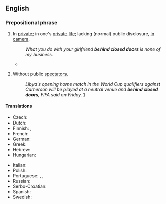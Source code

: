 ==English==

===Prepositional phrase===
{{en-prep phrase}}

# {{lb|en|idiomatic}} In [[private]]; in one's [[private]] [[life]]; lacking (normal) public disclosure, [[in camera]].
#: {{synonyms|en|closed-door|with closed doors}}
#: ''What you do with your girlfriend '''behind closed doors''' is none of my business.''
#* {{quote-journal
|date=January 25, 2018
|author=Amelia Gentleman
|title=Men-only clubs and menace: how the establishment maintains male power
|work=the Guardian
|url=https://www.theguardian.com/lifeandstyle/2018/jan/25/men-only-clubs-and-menace-how-the-establishment-maintains-male-power
|page=
|passage=A brilliant piece of undercover reporting revealed extraordinary details of how senior City executives behave '''behind closed doors'''.}}
# {{lb|en|idiomatic|sports}} Without public [[spectators]].
#: ''Libya's opening home match in the World Cup qualifiers against Cameroon will be played at a neutral venue and '''behind closed doors''', FIFA said on Friday.'' [http://in.reuters.com/article/2012/04/20/soccer-world-libya-idINDEE83J07G20120420]

====Translations====
{{trans-top|in private}}
* Czech: {{t|cs|s vyloučením veřejnosti}}
* Dutch: {{t|nl|achter gesloten deuren}}
* Finnish: {{t|fi|[[suljettu|suljettujen]] [[ovi|ovien]] [[takana]]}}, {{t|fi|[[suljettu|suljetuin]] [[ovi|ovin]]}}
* French: {{t+|fr|à huis clos}}
* German: {{t+|de|hinter verschlossenen Türen}}
* Greek: {{t+|el|κεκλεισμένων των θυρών}}
* Hebrew: {{t|he|בדלתיים סגורות|tr=bidlatáim sgurót|alt=בִּדְלָתַיִם סְגוּרוֹת}}
* Hungarian: {{t|hu|zárt ajtók mögött}}
{{trans-mid}}
* Italian: {{t|it|a porte chiuse}}
* Polish: {{t+|pl|za zamkniętymi drzwiami}}
* Portuguese: {{t|pt|a porta fechada}}, {{t|pt|a portas fechadas}}, {{t|pt|entre quatro paredes}}
* Russian: {{t|ru|за закры́тыми дверя́ми}}
* Serbo-Croatian: {{t|sh|iza zatvorenih vrata}}
* Spanish: {{t|es|a puerta cerrada}}
* Swedish: {{t+|sv|bakom lyckta dörrar}}
{{trans-bottom}}